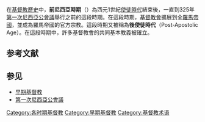 {{unreferenced|time=2017-07-21T07:20:12+00:00}}
在[[基督教歷史|基督教歷史]]中，'''前尼西亞時期'''（{{lang-en|Ante-Nicene Period}}）為西元1世紀[[使徒時代|使徒時代]]結束後，一直到325年[[第一次尼西亞公會議|第一次尼西亞公會議]]舉行之前的這段時期。在這段時期，[[基督教會|基督教會]]擴展到全[[羅馬帝國|羅馬帝國]]，並成為羅馬帝國的官方宗教。這段時期又被稱為'''後使徒時代'''（Post-Apostolic Age）。在這段時期中，許多基督教會的共同基本教義被確立。

== 参考文献 ==
{{Reflist}}

== 参见 ==
{{Portal box|基督教|历史}}
* [[早期基督教|早期基督教]]
* [[第一次尼西亞公會議|第一次尼西亞公會議]]

[[Category:各时期基督教|Category:各时期基督教]]
[[Category:早期基督教|Category:早期基督教]]
[[Category:基督教术语|Category:基督教术语]]

{{基督教小作品}}